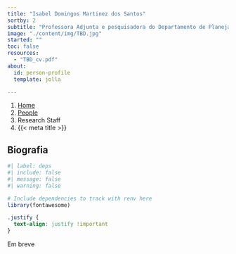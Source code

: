 ```yaml
---
title: "Isabel Domingos Martinez dos Santos"
sortby: 2
subtitle: "Professora Adjunta e pesquisadora do Departamento de Planejamento em Saúde do Instituto de Saúde Coletiva (ISC) da Universidade Federal Fluminense (UFF)"
image: "./content/img/TBD.jpg"
started: ""
toc: false
resources: 
  - "TBD_cv.pdf"
about:
  id: person-profile
  template: jolla

---
```


```{=html}
<nav aria-label="breadcrumb">
  <ol class="breadcrumb">
    <li class="breadcrumb-item"><a href="../../index.html">Home</a></li>
    <li class="breadcrumb-item"><a href="../../people.html">People</a></li>
    <li class="breadcrumb-item active">Research Staff</li>
    <li class="breadcrumb-item active" aria-current="page">{{< meta title >}}</li>
  </ol>
</nav>
```

:::{#person-profile}
:::

## Biografia

```r
#| label: deps
#| include: false
#| message: false
#| warning: false

# Include dependencies to track with renv here
library(fontawesome)
```

```css
.justify {
  text-align: justify !important
}
```

::: {.justify}

Em breve


:::

